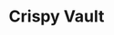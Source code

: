 ---
title: "Crispy Vault"
description: "A desktop webapp for managing assets and files"
links:
  - https://github.com/DSurguy/crispy-vault/tree/develop
tags: 
  - 'tauri'
  - 'rust'
  - 'golang'
  - 'desktop app'
---